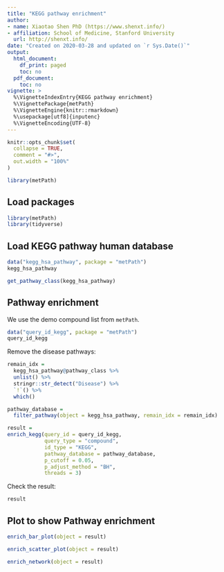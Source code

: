 ```yaml
---
title: "KEGG pathway enrichment"
author:
- name: Xiaotao Shen PhD (https://www.shenxt.info/)
- affiliation: School of Medicine, Stanford University
  url: http://shenxt.info/
date: "Created on 2020-03-28 and updated on `r Sys.Date()`"
output:
  html_document:
    df_print: paged
    toc: no
  pdf_document:
    toc: no
vignette: >
  %\VignetteIndexEntry{KEGG pathway enrichment}
  %\VignettePackage{metPath}
  %\VignetteEngine{knitr::rmarkdown}
  %\usepackage[utf8]{inputenc}
  %\VignetteEncoding{UTF-8}
---
```


```r
knitr::opts_chunk$set(
  collapse = TRUE,
  comment = "#>",
  out.width = "100%"
)
```


```r
library(metPath)
```

## **Load packages**

```r
library(metPath)
library(tidyverse)
```

## **Load KEGG pathway human database**

```r
data("kegg_hsa_pathway", package = "metPath")
kegg_hsa_pathway
```
```r
get_pathway_class(kegg_hsa_pathway)
```

## **Pathway enrichment**

We use the demo compound list from `metPath`.

```r
data("query_id_kegg", package = "metPath")
query_id_kegg
```

Remove the disease pathways:

```r
remain_idx =
  kegg_hsa_pathway@pathway_class %>%
  unlist() %>%
  stringr::str_detect("Disease") %>%
  `!`() %>%
  which()

pathway_database =
  filter_pathway(object = kegg_hsa_pathway, remain_idx = remain_idx)
```


```r
result = 
enrich_kegg(query_id = query_id_kegg, 
            query_type = "compound", 
            id_type = "KEGG",
            pathway_database = pathway_database, 
            p_cutoff = 0.05, 
            p_adjust_method = "BH", 
            threads = 3)
```

Check the result:

```r
result
```


## **Plot to show Pathway enrichment**

```r
enrich_bar_plot(object = result)
```

```r
enrich_scatter_plot(object = result)
```

```r
enrich_network(object = result)
```